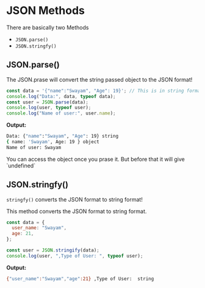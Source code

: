 
# JSON Methods

There are basically two Methods

- `JSON.parse()`
- `JSON.stringfy()`

## JSON.parse()

<Callout>
  The JSON.prase will convert the string passed object to the JSON format!
</Callout>

```js filename="./json_parse.js"
const data = '{"name":"Swayam", "Age": 19}'; // This is in string format
console.log("Data:", data, typeof data);
const user = JSON.parse(data);
console.log(user, typeof user);
console.log("Name of user:", user.name);
```

**Output:**

```bash
Data: {"name":"Swayam", "Age": 19} string
{ name: 'Swayam', Age: 19 } object
Name of user: Swayam
```

<Callout>
  You can access the object once you prase it. But before that it will give
  `undefined`
</Callout>

## JSON.stringfy()

<Callout>`stringfy()` converts the JSON format to string format!</Callout>

This method converts the JSON format to string format.

```js
const data = {
  user_name: "Swayam",
  age: 21,
};

const user = JSON.stringify(data);
console.log(user, ",Type of User: ", typeof user);
```

**Output:**

```bash
{"user_name":"Swayam","age":21} ,Type of User:  string
```